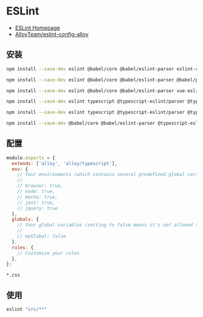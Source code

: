 # ESLint

- [ESLint Homepage](https://eslint.org/)
- [AlloyTeam/eslint-config-alloy](https://github.com/AlloyTeam/eslint-config-alloy)

## 安装


<Tabs>
<TabItem value="build-in" label="默认规则" default>

```bash npm2yarn
npm install --save-dev eslint @babel/core @babel/eslint-parser eslint-config-alloy
```

</TabItem>
<TabItem value="react" label="React">

```bash npm2yarn
npm install --save-dev eslint @babel/core @babel/eslint-parser @babel/preset-react@latest eslint-plugin-react eslint-config-alloy
```

</TabItem>
<TabItem value="vue" label="Vue">

```bash npm2yarn
npm install --save-dev eslint @babel/core @babel/eslint-parser vue-eslint-parser eslint-plugin-vue eslint-config-alloy
```

</TabItem>
<TabItem value="typescript" label="TypeScript">

```bash npm2yarn
npm install --save-dev eslint typescript @typescript-eslint/parser @typescript-eslint/eslint-plugin eslint-config-alloy
```

</TabItem>
<TabItem value="typescript-react" label="TypeScript & React">

```bash npm2yarn
npm install --save-dev eslint typescript @typescript-eslint/parser @typescript-eslint/eslint-plugin eslint-plugin-react eslint-config-alloy
```

</TabItem>
<TabItem value="typescript-vue" label="TypeScript & Vue">

```bash npm2yarn
npm install --save-dev @babel/core @babel/eslint-parser @typescript-eslint/eslint-plugin @typescript-eslint/parser @vue/eslint-config-typescript eslint eslint-config-alloy eslint-plugin-vue vue-eslint-parser
```

</TabItem>
</Tabs>

## 配置

```js title=".eslintrc.js"
module.exports = {
  extends: ['alloy', 'alloy/typescript'],
  env: {
    // Your environments (which contains several predefined global variables)
    //
    // browser: true,
    // node: true,
    // mocha: true,
    // jest: true,
    // jquery: true
  },
  globals: {
    // Your global variables (setting to false means it's not allowed to be reassigned)
    //
    // myGlobal: false
  },
  rules: {
    // Customize your rules
  },
};
```

```ignore title=".eslintignore"
*.css
```

## 使用

```bash
eslint "src/**"
```
